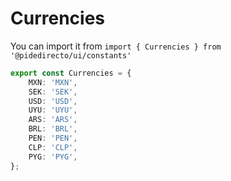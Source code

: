 
<Meta title='constants/Currencies' />

# Currencies

You can import it from `import { Currencies } from '@pidedirecto/ui/constants'`

```ts
export const Currencies = {
    MXN: 'MXN',
    SEK: 'SEK',
    USD: 'USD',
    UYU: 'UYU',
    ARS: 'ARS',
    BRL: 'BRL',
    PEN: 'PEN',
    CLP: 'CLP',
    PYG: 'PYG',
};
```
